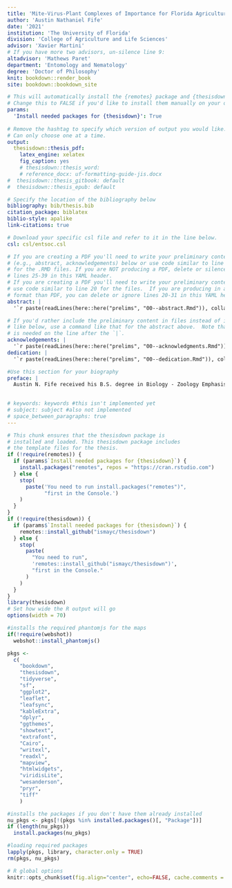 ---
title: 'Mite-Virus-Plant Complexes of Importance for Florida Agriculture: Early Detection, Chemical Ecology and Biocontrol of *Phyllocoptes fructiphilus* and *Brevipalpus californicus*'
author: 'Austin Nathaniel Fife'
date: '2021'
institution: 'The University of Florida'
division: 'College of Agriculture and Life Sciences'
advisor: 'Xavier Martini'
# If you have more two advisors, un-silence line 9:
altadvisor: 'Mathews Paret'
department: 'Entomology and Nematology'
degree: 'Doctor of Philosophy'
knit: bookdown::render_book
site: bookdown::bookdown_site

# This will automatically install the {remotes} package and {thesisdown}
# Change this to FALSE if you'd like to install them manually on your own.
params:
  'Install needed packages for {thesisdown}': True
  
# Remove the hashtag to specify which version of output you would like.
# Can only choose one at a time.
output:
  thesisdown::thesis_pdf:
    latex_engine: xelatex
    fig_caption: yes
    # thesisdown::thesis_word:
    # reference_docx: uf-formatting-guide-jis.docx
#  thesisdown::thesis_gitbook: default         
#  thesisdown::thesis_epub: default

# Specify the location of the bibliography below
bibliography: bib/thesis.bib
citation_package: biblatex
biblio-style: apalike
link-citations: true

# Download your specific csl file and refer to it in the line below.
csl: csl/entsoc.csl

# If you are creating a PDF you'll need to write your preliminary content 
# (e.g., abstract, acknowledgements) below or use code similar to line 25-26 
# for the .RMD files. If you are NOT producing a PDF, delete or silence
# lines 25-39 in this YAML header.
# If you are creating a PDF you'll need to write your preliminary content here or
# use code similar to line 20 for the files.  If you are producing in a different
# format than PDF, you can delete or ignore lines 20-31 in this YAML header.
abstract: |
  '`r paste(readLines(here::here("prelims", "00--abstract.Rmd")), collapse = "\n  ")`' 

# If you'd rather include the preliminary content in files instead of inline
# like below, use a command like that for the abstract above.  Note that a tab 
# is needed on the line after the `|`.
acknowledgements: |
  '`r paste(readLines(here::here("prelims", "00--acknowledgments.Rmd")), collapse = "\n  ")`'
dedication: |
  '`r paste(readLines(here::here("prelims", "00--dedication.Rmd")), collapse = "\n  ")`'

#Use this section for your biography
preface: |
  Austin N. Fife received his B.S. degree in Biology - Zoology Emphasis at Brigham Young University - Idaho at Rexburg, a M.S. in Entomology at the University of Idaho at Moscow, and a Ph.D. in Entomology at the University of Florida, Gainesville, where he specialized in acarology, biological control, chemical ecology, vector biology and plant-pathogen-arthropod interactions. He loves to spend time outdoors with his wife Liz and his two lovely daughters Violet and Juniper.

  
# keywords: keywords #this isn't implemented yet
# subject: subject #also not implemented
# space_between_paragraphs: true
---

<!-- Above is the YAML (YAML Ain't Markup Language) header that includes a lot
of metadata used to produce the document.  Be careful with spacing in this
header! If you'd prefer to not include a Dedication, for example, simply delete
the section entirely, or silence them (add # before each line). If you have
other LaTeX packages you would like to include, delete the # before
header-includes and list the packages after hyphens on new lines. If you'd like
to include a comment that won't be produced in your resulting file enclose it in
a block like this. If you receive a duplicate label error after knitting, make
sure to delete the index.Rmd file and then knit again. -->

```{r include_packages, include=FALSE}
# This chunk ensures that the thesisdown package is
# installed and loaded. This thesisdown package includes
# the template files for the thesis.
if (!require(remotes)) {
  if (params$`Install needed packages for {thesisdown}`) {
    install.packages("remotes", repos = "https://cran.rstudio.com")
  } else {
    stop(
      paste('You need to run install.packages("remotes")",
            "first in the Console.')
    )
  }
}
if (!require(thesisdown)) {
  if (params$`Install needed packages for {thesisdown}`) {
    remotes::install_github("ismayc/thesisdown")
  } else {
    stop(
      paste(
        "You need to run",
        'remotes::install_github("ismayc/thesisdown")',
        "first in the Console."
      )
    )
  }
}
library(thesisdown)
# Set how wide the R output will go
options(width = 70)

#installs the required phantomjs for the maps
if(!require(webshot))
  webshot::install_phantomjs()

pkgs <-
  c(
    "bookdown",
    "thesisdown",
    "tidyverse",
    "sf",
    "ggplot2",
    "leaflet",
    "leafsync",
    "kableExtra",
    "dplyr",
    "ggthemes",
    "showtext",
    "extrafont",
    "Cairo",
    "writexl",
    "readxl",
    "mapview",
    "htmlwidgets",
    "viridisLite",
    "wesanderson",
    "pryr",
    "tiff"
    )

#installs the packages if you don't have them already installed
nu_pkgs <- pkgs[!(pkgs %in% installed.packages()[, "Package"])]
if (length(nu_pkgs))
  install.packages(nu_pkgs)

#loading required packages
lapply(pkgs, library, character.only = TRUE)
rm(pkgs, nu_pkgs)

# R global options
knitr::opts_chunk$set(fig.align="center", echo=FALSE, cache.comments = FALSE)
```

 
<!--
The acknowledgments, preface, dedication, and abstract are added into the PDF
version automatically by inputting them in the YAML at the top of this file.
-->
